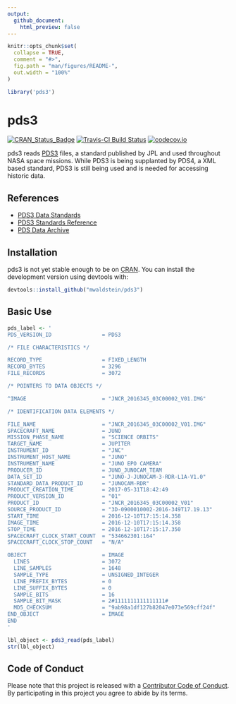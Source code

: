 ```yaml
---
output: 
  github_document:
    html_preview: false
---
```


<!-- README.md is generated from README.Rmd. Please edit that file -->

```r
knitr::opts_chunk$set(
  collapse = TRUE,
  comment = "#>",
  fig.path = "man/figures/README-",
  out.width = "100%"
)

library('pds3')
```
# pds3

[![CRAN_Status_Badge](http://www.r-pkg.org/badges/version/pds3)](https://cran.r-project.org/package=pds3)
[![Travis-CI Build Status](https://travis-ci.org/mwaldstein/pds3.svg?branch=master)](https://travis-ci.org/mwaldstein/pds3)
[![codecov.io](https://codecov.io/github/mwaldstein/pds3/coverage.svg?branch=master)](https://codecov.io/github/mwaldstein/pds3?branch=master)

pds3 reads [PDS3](https://pds.jpl.nasa.gov/datastandards/pds3/) files, a standard
published by JPL and used throughout NASA space missions. While PDS3 is being
supplanted by PDS4, a XML based standard, PDS3 is still being used and is
needed for accessing historic data.

## References

 * [PDS3 Data Standards](https://pds.jpl.nasa.gov/datastandards/pds3/)
 * [PDS3 Standards Reference](https://pds.jpl.nasa.gov/datastandards/pds3/standards/)
 * [PDS Data Archive](https://pds.jpl.nasa.gov/)

## Installation

pds3 is not yet stable enough to be on [CRAN](https://CRAN.R-project.org). You
can install the development version using devtools with:

``` r
devtools::install_github("mwaldstein/pds3")
```

## Basic Use

```r
pds_label <- '
PDS_VERSION_ID                = PDS3

/* FILE CHARACTERISTICS */

RECORD_TYPE                   = FIXED_LENGTH
RECORD_BYTES                  = 3296
FILE_RECORDS                  = 3072

/* POINTERS TO DATA OBJECTS */

^IMAGE                        = "JNCR_2016345_03C00002_V01.IMG"

/* IDENTIFICATION DATA ELEMENTS */

FILE_NAME                     = "JNCR_2016345_03C00002_V01.IMG"
SPACECRAFT_NAME               = JUNO
MISSION_PHASE_NAME            = "SCIENCE ORBITS"
TARGET_NAME                   = JUPITER
INSTRUMENT_ID                 = "JNC"
INSTRUMENT_HOST_NAME          = "JUNO"
INSTRUMENT_NAME               = "JUNO EPO CAMERA"
PRODUCER_ID                   = JUNO_JUNOCAM_TEAM
DATA_SET_ID                   = "JUNO-J-JUNOCAM-3-RDR-L1A-V1.0"
STANDARD_DATA_PRODUCT_ID      = "JUNOCAM-RDR"
PRODUCT_CREATION_TIME         = 2017-05-31T18:42:49
PRODUCT_VERSION_ID            = "01"
PRODUCT_ID                    = "JNCR_2016345_03C00002_V01"
SOURCE_PRODUCT_ID             = "3D-0900010002-2016-349T17.19.13"
START_TIME                    = 2016-12-10T17:15:14.358
IMAGE_TIME                    = 2016-12-10T17:15:14.358
STOP_TIME                     = 2016-12-10T17:15:17.350
SPACECRAFT_CLOCK_START_COUNT  = "534662301:164"
SPACECRAFT_CLOCK_STOP_COUNT   = "N/A"

OBJECT                        = IMAGE
  LINES                       = 3072
  LINE_SAMPLES                = 1648
  SAMPLE_TYPE                 = UNSIGNED_INTEGER
  LINE_PREFIX_BYTES           = 0
  LINE_SUFFIX_BYTES           = 0
  SAMPLE_BITS                 = 16
  SAMPLE_BIT_MASK             = 2#1111111111111111#
  MD5_CHECKSUM                = "9ab98a1df127b82047e073e569cff24f"
END_OBJECT                    = IMAGE
END
'

lbl_object <- pds3_read(pds_label)
str(lbl_object)
```

## Code of Conduct

Please note that this project is released with a [Contributor Code of Conduct](CODE_OF_CONDUCT.md).
By participating in this project you agree to abide by its terms.
